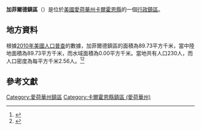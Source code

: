 {{noteTA
|G1=USState
|G2=地名
|G3=Unit
}}
{{Infobox settlement
|official_name            = 加菲爾德鎮區
|native_name = Garfield Township
|settlement_type          = [[行政鎮區|行政鎮區]]
|image_skyline            = 
|imagesize                = 
|image_map                = Map highlighting Garfield Township, Calhoun County, Iowa.svg
|mapsize                  = 250px
|pushpin_map  =USA Iowa
|pushpin_label = 加菲爾德鎮區
|pushpin_label_position   = top
|pushpin_map_caption      = 加菲爾德鎮區在愛荷華州的位置
|subdivision_type         = [[世界政區索引|國家]]
|subdivision_type1        = [[美国州份|州份]]
|subdivision_type2        = [[愛荷華州行政区划|縣]]
|subdivision_name         = [[美国|美国]]
|subdivision_name1        = [[愛荷華州|愛荷華州]]
|subdivision_name2        = [[卡爾霍恩縣_(愛荷華州)|卡爾霍恩縣]]
|elevation_ft             = 1220
|elevation_m              = 372
|timezone                 = [[北美中部時區|北美中部時區]]
|area_total_km2           = 89.73
|area_land_km2            = 89.73
|area_water_km2           = 0.00
|area_total_sq_mi         = 
|area_land_sq_mi          = 
|area_water_sq_mi         = 
|population_as_of         = [[2010年美國人口普查|2010]]
|population_footnotes     = 
|population_total         = 230
|population_density_km2   = auto
|population_density_sq_mi = auto
|utc_offset               = -6
|coordinates              = {{coord|42|26|07|N|94|47|45|W|type:city_region:US-AL_source:GNS-enwiki|display=inline,title}}
| coor_pinpoint           = 
| coordinates_footnotes   = 
|timezone_DST             = CDT
|utc_offset_DST           = -5
|postal_code_type         = [[美國郵區編號|郵區編號]]
|postal_code              = 
|area_code                = {{link-en|电话区号712|Area code 712|712}}
|blank_name = [[地名信息系统|GNIS ID]]
|blank_info = 467890
}}
'''加菲爾德鎮區'''（{{lang-en|Garfield Township}}）是位於[[美國|美國]][[愛荷華州|愛荷華州]][[卡爾霍恩縣_(愛荷華州)|卡爾霍恩縣]]的一個[[行政鎮區|行政鎮區]]。

== 地方資料 ==
根據[[2010年美國人口普查|2010年美國人口普查]]的數據，加菲爾德鎮區的面積為89.73平方千米，當中陸地面積為89.73平方千米，而水域面積為0.00平方千米。當地共有人口230人，而人口密度為每平方千米2.56人。<ref name="GR8">{{cite web|url=http://factfinder2.census.gov|publisher=[[美国人口调查局|美国人口调查局]]|accessdate=2011-05-14|title=American FactFinder|archive-date=2013-09-11|archive-url=https://web.archive.org/web/20130911234518/http://factfinder2.census.gov/|dead-url=no}}</ref><ref>{{cite web|url=https://www.citypopulation.de/en/usa/iowa/admin/|title=USA: Iowa (Counties and Townships) - City Population}}</ref>

== 參考文獻 ==
{{reflist}}

{{卡爾霍恩縣 (愛荷華州)}}

{{DEFAULTSORT:Garfield Township}}
[[Category:愛荷華州鎮區|Category:愛荷華州鎮區]]
[[Category:卡爾霍恩縣鎮區_(愛荷華州)|Category:卡爾霍恩縣鎮區 (愛荷華州)]]

{{Iowa-geo-stub}}